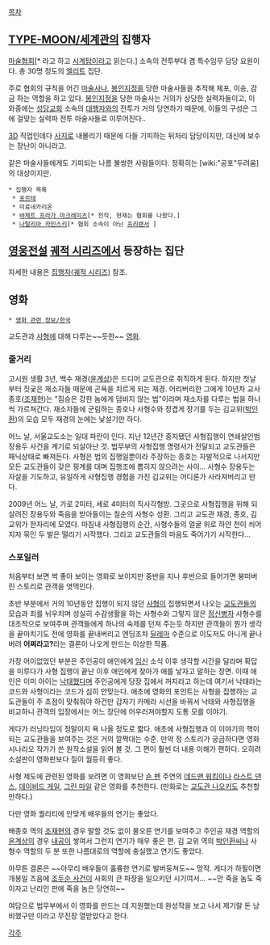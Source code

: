 [[목차]]
== [[TYPE-MOON/세계관]]의 집행자 ==
[[마술협회]][* 라고 하고 [[시계탑]]이라고 읽는다.] 소속의 전투부대 겸 특수임무 담당 요원이다. 총 30명 정도의 [[엘리트]] 집단.

주로 협회의 규칙을 어긴 [[마술사]]나, [[봉인지정]]을 당한 마술사들을 추적해 체포, 이송, 감금 하는 역할을 하고 있다. [[봉인지정]]을 당한 마술사는 거의가 상당한 실력자들이고, 이 와중에는 [[성당교회]] 소속의 [[대행자]]와의 전투가 거의 당연하기 때문에, 이들의 구성은 그에 걸맞는 실력파 전투 마술사들로 이루어진다..

[[3D]] 직업인데다 [[사지]]로 내몰리기 때문에 다들 기피하는 뒤처리 담당이지만, 대신에 보수는 장난이 아니라고.

같은 마술사들에게도 기피되는 나름 불쌍한 사람들이다. 정확히는 [wiki:"공포"두려움]의 대상이지만.

 * 집행자 목록
  * [[포르테]]
  * 미료네카리온
  * [[바제트 프라가 마크레미츠]][* 전직, 현재는 협회를 나왔다.]
  * [[나탈리아 카민스키]][* 협회 소속이 아닌 [[프리랜서]] ]

== [[영웅전설]] [[궤적 시리즈]]에서 등장하는 집단 ==
자세한 내용은 [[집행자(궤적 시리즈)]] 참조.

== 영화 ==
 * [[영화 관련 정보/한국]]

교도관과 [[사형]]에 대해 다루는~~듯한~~ [[영화]]. 

=== 줄거리 ===
고시원 생활 3년, 백수 재경([[윤계상]])은 드디어 교도관으로 취직하게 된다. 하지만 첫날부터 짓궂은 재소자들 때문에 곤욕을 치르게 되는 재경. 어리버리한 그에게 10년차 교사 종호([[조재현]])는 "짐승은 강한 놈에게 덤비지 않는 법"이라며 재소자를 다루는 법을 하나씩 가르쳐간다. 재소자들에 군림하는 종호나 사형수와 정겹게 장기를 두는 김교위([[박인환]])의 모습 모두 재경의 눈에는 낯설기만 하다. 

어느 날, 서울교도소는 일대 파란이 인다. 지난 12년간 중지됐던 사형집행이 연쇄살인범 장용두 사건을 계기로 되살아난 것. 법무부의 사형집행 명령서가 전달되고 교도관들은 패닉상태로 빠져든다. 사형은 법의 집행일뿐이라 주장하는 종호는 자발적으로 나서지만 모든 교도관들이 갖은 핑계를 대며 집행조에 뽑히지 않으려는 사이... 사형수 장용두는 자살을 기도하고, 유일하게 사형집행 경험을 가진 김교위는 어디론가 사라져버리고 만다. 

2009년 어느 날, 가로 2미터, 세로 4미터의 직사각형방. 그곳으로 사형집행을 위해 되살려진 장용두와 죽음을 받아들이는 칠순의 사형수 성환. 그리고 교도관 재경, 종호, 김교위가 한자리에 모였다. 마침내 사형집행의 순간, 사형수들의 얼굴 위로 하얀 천이 씌어지자 묶인 두 발은 떨리기 시작했다. 그리고 교도관들의 마음도 죽어가기 시작한다...


=== 스포일러 ===
처음부터 보면 썩 좋아 보이는 영화로 보이지만 중반을 지나 후반으로 들어가면 붕떠버린 스토리로 관객을 엿먹인다.

초반 부분에서 거의 10년동안 집행이 되지 않던 [[사형]]이 집행되면서 나오는 [[교도관]]들의 모습과 죄를 뉘우치며 성실히 수감생활을 하는 사형수와 그렇지 않은 [[정신병자]] 사형수를 대조적으로 보여주며 관객들에게 하나의 숙제를 던져 주는듯 하지만 관객들이 뭔가 생각을 끝마치기도 전에 영화를 끝내버리고 엔딩조차 [[딜레마]] 수준으로 이도저도 아니게 끝나버려 '''어쩌라고?'''라는 결론이 나오게 만드는 이상한 작품.
 
가장 어이없었던 부분은 주인공이 애인에게 [[임신]] 소식 이후 생각할 시간을 달라며 확답을 미루다가 사형 집행이 끝난 이후 애인에게 찾아가 애를 낳자고 말하는 장면.
이때 애인은 이미 아이는 [[낙태]]했다며 주인공에게 당장 집에서 꺼지라고 하는데 여기서 낙태라는 코드와 사형이라는 코드가 심히 안맞는다.
애초에 영화의 포인트는 사형을 집행하는 교도관들이 주 초점이 맞춰줘야 하건만 갑자기 카메라 시선을 바꿔서 낙태와 사형집행을 비교하니 관객의 입장에서는 어느 장단에 어우러져야할지 도통 모를 이야기.
 
게다가 러닝타임이 정말이지 욕 나올 정도로 짧다.
애초에 사형집행과 이 이야기의 핵이 되는 교도관들을 보여주는 것은 거의 깔짝대는 수준. 
만약 정 스토리가 궁금하다면 영화 시나리오 작가가 쓴 원작소설을 읽어 볼 것. 그 편이 훨씬 더 내용 이해가 편하다. 오히려 소설판이 영화판보다 질이 월등히 좋다.

사형 제도에 관련된 영화를 보려면 이 영화보단 [[숀 펜]] 주연의 [[데드맨 워킹]]이나 [[라스트 댄스]], [[데이비드 게일]], [[그린 마일]] 같은 영화를 추천한다. (만화로는 [[교도관 나오키]]도 추천할 만하다.)

다만 영화 퀄리티에 안맞게 배우들의 연기는 좋았다. 

배종호 역의 [[조재현]]의 경우 말할 것도 없이 물오른 연기를 보여주고 주인공 재경 역할의 [[윤계상]]의 경우 [[내공]]이 쌓여서 그런지 연기가 매우 좋은 편.
김 교위 역의 [[박인환]]씨나 사형수 역할의 두 분 또한 나름대로의 역할에 충실했고 연기도 좋았다.

아무튼 결론은 ~~아무리 배우들이 훌륭한 연기로 발버둥쳐도~~ 망작. 게다가 하필이면 개봉일 즈음에 [[조두순 사건]]이 사회의 큰 파장을 일으키던 시기여서... ~~안 죽을 놈도 죽이자고 난리인 판에 죽을 놈은 당연히~~

여담으로 법무부에서 이 영화를 만드는 데 지원했는데 완성작을 보고 나서 제기랄 돈 낭비했구만 이라고 무진장 열받았다고 한다.


[[각주]]
